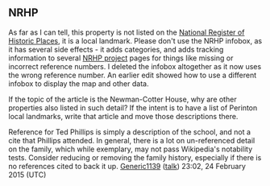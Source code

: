 <article id="45498029" title=Talk:Newman-Cotter House>
	<talkpage id="45498029" title="Talk:Newman-Cotter House">
== NRHP ==

As far as I can tell, this property is not listed on the [[National Register of Historic Places]], it is a local landmark.  Please don't use the NRHP infobox, as it has several side effects - it adds categories, and adds tracking information to several [https://en.wikipedia.org/wiki/Wikipedia:WikiProject_National_Register_of_Historic_Places NRHP project] pages for things like missing or incorrect reference numbers. I deleted the infobox altogether as it now uses the wrong reference number.  An earlier edit showed how to use a different infobox to display the map and other data.

If the topic of the article is the Newman-Cotter House, why are other properties also listed in such detail?  If the intent is to have a list of Perinton local landmarks, write that article and move those descriptions there.

Reference for Ted Phillips is simply a description of the school, and not a cite that Phillips attended.  In general, there is a lot on un-referenced detail on the family, which while exemplary, may not pass Wikipedia's notability tests.  Consider reducing or removing the family history, especially if there is no references cited to back it up. [[User:Generic1139|Generic1139]] ([[User talk:Generic1139|talk]]) 23:02, 24 February 2015 (UTC)
	</talkpage>
</article>